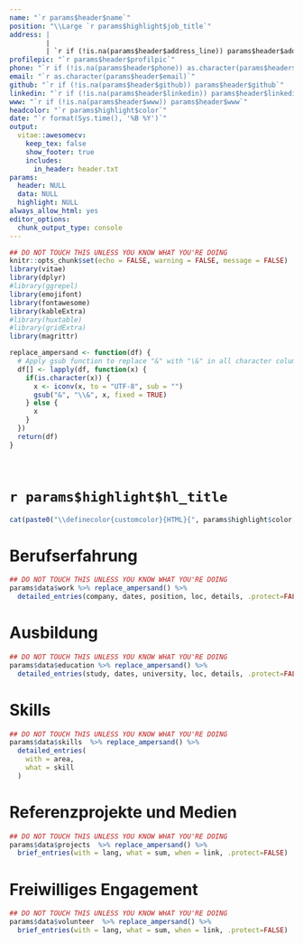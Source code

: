 ```yaml
---
name: "`r params$header$name`"
position: "\\Large `r params$highlight$job_title`"
address: | 
         |
         | `r if (!is.na(params$header$address_line)) params$header$address_line`
profilepic: "`r params$header$profilpic`"
phone: "`r if (!is.na(params$header$phone)) as.character(params$header$phone)`"
email: "`r as.character(params$header$email)`"
github: "`r if (!is.na(params$header$github)) params$header$github`"
linkedin: "`r if (!is.na(params$header$linkedin)) params$header$linkedin`"
www: "`r if (!is.na(params$header$www)) params$header$www`"
headcolor: "`r params$highlight$color`"
date: "`r format(Sys.time(), '%B %Y')`"
output: 
  vitae::awesomecv:
    keep_tex: false
    show_footer: true
    includes:
      in_header: header.txt
params:
  header: NULL
  data: NULL
  highlight: NULL
always_allow_html: yes
editor_options: 
  chunk_output_type: console
---
```


<!-- DON'T TOUCH ANYTHING ABOVE THIS LINE UNLESS YOU KNOW WHAT YOU'RE DOING -->

```r
## DO NOT TOUCH THIS UNLESS YOU KNOW WHAT YOU'RE DOING
knitr::opts_chunk$set(echo = FALSE, warning = FALSE, message = FALSE)
library(vitae)
library(dplyr)
#library(ggrepel)
library(emojifont)
library(fontawesome)
library(kableExtra)
#library(huxtable)
#library(gridExtra)
library(magrittr)

replace_ampersand <- function(df) {
  # Apply gsub function to replace "&" with "\&" in all character columns
  df[] <- lapply(df, function(x) {
    if(is.character(x)) {
      x <- iconv(x, to = "UTF-8", sub = "")
      gsub("&", "\\&", x, fixed = TRUE)
    } else {
      x
    }
  })
  return(df)
}

```

\

<!-- YOU CAN CHANGE OR TRANSLATE THE PART "Why I'm the right fit for" IF YOU LIKE -->
<!-- IF YOU WANT TO DELETE THIS SECTION, DELETE EVERYTHING UNTIL THE NEXT GREEN TEXT LINE -->
\faIcon{check-circle} `r params$highlight$hl_title`
============================================

```r
cat(paste0("\\definecolor{customcolor}{HTML}{", params$highlight$color, "}"))
```
\begin{multicols}{3}
\begin{tcolorbox}[colback=customcolor!50, colframe=customcolor!50, coltext=white, size=small]
    \begin{center}
        `r params$highlight$highlight_1`
    \end{center}
\end{tcolorbox}

\begin{tcolorbox}[colback=customcolor!50, colframe=customcolor!50, coltext=white, size=small]
    \begin{center}
          `r params$highlight$highlight_2`
    \end{center}
\end{tcolorbox}

\begin{tcolorbox}[colback=customcolor!50, colframe=customcolor!50, coltext=white, size=small]
    \begin{center}
          `r params$highlight$highlight_3`
    \end{center}
\end{tcolorbox}
\end{multicols}


<!-- YOU CAN CHANGE OR TRANSLATE THE PART "Professional Experience" IF YOU LIKE -->
<!-- IF YOU WANT TO DELETE THIS SECTION, DELETE EVERYTHING UNTIL THE NEXT GREEN TEXT LINE -->
\faIcon{briefcase} Berufserfahrung
============================================


```r
## DO NOT TOUCH THIS UNLESS YOU KNOW WHAT YOU'RE DOING
params$data$work %>% replace_ampersand() %>%
  detailed_entries(company, dates, position, loc, details, .protect=FALSE)

```


\newpage

<!-- YOU CAN CHANGE OR TRANSLATE THE PART "Education" IF YOU LIKE -->
<!-- IF YOU WANT TO DELETE THIS SECTION, DELETE EVERYTHING UNTIL THE NEXT GREEN TEXT LINE -->
\faIcon{university} Ausbildung
==================================


```r
## DO NOT TOUCH THIS UNLESS YOU KNOW WHAT YOU'RE DOING
params$data$education %>% replace_ampersand() %>%
  detailed_entries(study, dates, university, loc, details, .protect=FALSE)

```


<!-- YOU CAN CHANGE OR TRANSLATE THE PART "Skills" IF YOU LIKE -->
<!-- IF YOU WANT TO DELETE THIS SECTION, DELETE EVERYTHING UNTIL THE NEXT GREEN TEXT LINE -->
\faIcon{brain} Skills
================================

```r
## DO NOT TOUCH THIS UNLESS YOU KNOW WHAT YOU'RE DOING
params$data$skills  %>% replace_ampersand() %>%
  detailed_entries(
    with = area,
    what = skill
  )

```



<!-- YOU CAN CHANGE OR TRANSLATE THE PART "Reference Projects & Media" IF YOU LIKE -->
<!-- IF YOU WANT TO DELETE THIS SECTION, DELETE EVERYTHING UNTIL THE NEXT GREEN TEXT LINE -->
\faIcon{laptop-code} Referenzprojekte und Medien
================================

```r
## DO NOT TOUCH THIS UNLESS YOU KNOW WHAT YOU'RE DOING
params$data$projects  %>% replace_ampersand() %>%
  brief_entries(with = lang, what = sum, when = link, .protect=FALSE)

```


<!-- YOU CAN CHANGE OR TRANSLATE THE PART "Volunteer work " IF YOU LIKE -->
<!-- IF YOU WANT TO DELETE THIS SECTION, DELETE EVERYTHING UNTIL THE NEXT GREEN TEXT LINE -->
\faIcon{hand-holding-heart} Freiwilliges Engagement
================================

```r
## DO NOT TOUCH THIS UNLESS YOU KNOW WHAT YOU'RE DOING
params$data$volunteer  %>% replace_ampersand() %>%
  brief_entries(with = lang, what = sum, when = link, .protect=FALSE)

```


\
\
<!-- YOU CAN CHANGE OR TRANSLATE THE PART "For references and restimonials, please contact me." IF YOU LIKE -->
<!-- IF YOU WANT TO DELETE THIS SECTION, DELETE EVERYTHING -->
\textcolor{lightgray}{\textit{Bitte kontaktieren Sie mich für Referenzen.}}


